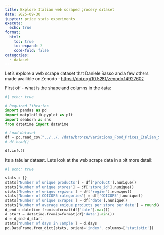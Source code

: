 ```yaml
---
title: Explore Italian web scraped grocery dataset
date: 2025-09-30
jupyter: price_stats_experiments
execute:
  echo: true
format:
  html:
    toc: true
    toc-expand: 2
    code-fold: false
categories:
  - dataset
---
```


Let's explore a web scrape dataset that Daniele Sasso  and a few others made availible on Zenodo - [https://doi.org/10.5281/zenodo.14927602](https://doi.org/10.5281/zenodo.14927602)

First off - what is the shape and columns in the data:
```python
#| echo: true

# Required libraries
import pandas as pd
import matplotlib.pyplot as plt
import seaborn as sns
from datetime import datetime

# Load dataset
df = pd.read_csv("../../../data/bronze/Variations_Food_Prices_Italian_Supermarkets_raw.csv")
# df.head()

df.info()
```

Its a tabular dataset. Lets look at the web scrape data in a bit more detail:

```python
#| echo: true

stats = {}
stats['Number of unique products'] = df['product'].nunique()
stats['Number of unique stores'] = df['store_id'].nunique()
stats['Number of unique regions'] = df['region'].nunique()
stats['Number of COICOP5 categories'] = df['COICOP5'].nunique()
stats['Number of unique scrapes'] = df['date'].nunique()
stats['Number of average unique products per store per date'] = round(df.groupby(["date", "store_id"])["product_id"].nunique().reset_index()['product_id'].mean(),1)
d_end = datetime.fromisoformat(df['date'].max())
d_start = datetime.fromisoformat(df['date'].min())
d = d_end-d_start
stats['number of days in sample'] = d.days
pd.DataFrame.from_dict(stats, orient='index', columns=['statistic'])
```